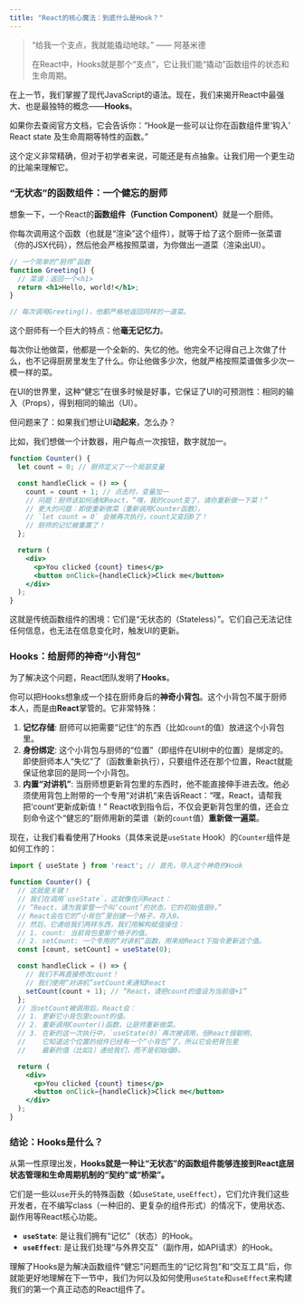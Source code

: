 ```yaml
---
title: "React的核心魔法：到底什么是Hook？"
---
```


> "给我一个支点，我就能撬动地球。" —— 阿基米德
>
> 在React中，Hooks就是那个“支点”，它让我们能“撬动”函数组件的状态和生命周期。

在上一节，我们掌握了现代JavaScript的语法。现在，我们来揭开React中最强大、也是最独特的概念——**Hooks**。

如果你去查阅官方文档，它会告诉你：“Hook是一些可以让你在函数组件里‘钩入’ React state 及生命周期等特性的函数。”

这个定义非常精确，但对于初学者来说，可能还是有点抽象。让我们用一个更生动的比喻来理解它。

### “无状态”的函数组件：一个健忘的厨师

想象一下，一个React的**函数组件（Function Component）**就是一个厨师。

你每次调用这个函数（也就是“渲染”这个组件），就等于给了这个厨师一张菜谱（你的JSX代码），然后他会严格按照菜谱，为你做出一道菜（渲染出UI）。

```jsx
// 一个简单的“厨师”函数
function Greeting() {
  // 菜谱：返回一个<h1>
  return <h1>Hello, world!</h1>;
}

// 每次调用Greeting()，他都严格地返回同样的一道菜。
```

这个厨师有一个巨大的特点：他**毫无记忆力**。

每次你让他做菜，他都是一个全新的、失忆的他。他完全不记得自己上次做了什么，也不记得厨房里发生了什么。你让他做多少次，他就严格按照菜谱做多少次一模一样的菜。

在UI的世界里，这种“健忘”在很多时候是好事，它保证了UI的可预测性：相同的输入（Props），得到相同的输出（UI）。

但问题来了：如果我们想让UI**动起来**，怎么办？

比如，我们想做一个计数器，用户每点一次按钮，数字就加一。

```jsx
function Counter() {
  let count = 0; // 厨师定义了一个局部变量

  const handleClick = () => {
    count = count + 1; // 点击时，变量加一
    // 问题：厨师该如何通知React，“嘿，我的count变了，请你重新做一下菜！”
    // 更大的问题：即使重新做菜（重新调用Counter函数），
    // `let count = 0` 会被再次执行，count又变回0了！
    // 厨师的记忆被重置了！
  };

  return (
    <div>
      <p>You clicked {count} times</p>
      <button onClick={handleClick}>Click me</button>
    </div>
  );
}
```

这就是传统函数组件的困境：它们是“无状态的（Stateless）”。它们自己无法记住任何信息，也无法在信息变化时，触发UI的更新。

### Hooks：给厨师的神奇“小背包”

为了解决这个问题，React团队发明了**Hooks**。

你可以把Hooks想象成一个挂在厨师身后的**神奇小背包**。这个小背包不属于厨师本人，而是由**React**掌管的。它非常特殊：

1.  **记忆存储**: 厨师可以把需要“记住”的东西（比如`count`的值）放进这个小背包里。
2.  **身份绑定**: 这个小背包与厨师的“位置”（即组件在UI树中的位置）是绑定的。即使厨师本人“失忆”了（函数重新执行），只要组件还在那个位置，React就能保证他拿回的是同一个小背包。
3.  **内置“对讲机”**: 当厨师想更新背包里的东西时，他不能直接伸手进去改。他必须使用背包上附带的一个专用“对讲机”来告诉React：“嘿，React，请帮我把‘count’更新成新值！” React收到指令后，不仅会更新背包里的值，还会立刻命令这个“健忘的”厨师用新的菜谱（新的`count`值）**重新做一遍菜**。

现在，让我们看看使用了Hooks（具体来说是`useState` Hook）的`Counter`组件是如何工作的：

```jsx
import { useState } from 'react'; // 首先，导入这个神奇的Hook

function Counter() {
  // 这就是关键！
  // 我们在调用`useState`，这就像在问React：
  // “React，请为我掌管一个叫‘count’的状态，它的初始值是0。”
  // React会在它的“小背包”里创建一个格子，存入0。
  // 然后，它递给我们两样东西，我们用解构赋值接住：
  // 1. count: 当前背包里那个格子的值。
  // 2. setCount: 一个专用的“对讲机”函数，用来给React下指令更新这个值。
  const [count, setCount] = useState(0);

  const handleClick = () => {
    // 我们不再直接修改count！
    // 我们使用“对讲机”setCount来通知React
    setCount(count + 1); // “React，请把count的值设为当前值+1”
  };
  // 当setCount被调用后，React会：
  // 1. 更新它小背包里count的值。
  // 2. 重新调用Counter()函数，让厨师重新做菜。
  // 3. 在新的这一次执行中，`useState(0)`再次被调用，但React很聪明，
  //    它知道这个位置的组件已经有一个“小背包”了，所以它会把背包里
  //    最新的值（比如1）递给我们，而不是初始值0。

  return (
    <div>
      <p>You clicked {count} times</p>
      <button onClick={handleClick}>Click me</button>
    </div>
  );
}
```

### 结论：Hooks是什么？

从第一性原理出发，**Hooks就是一种让“无状态”的函数组件能够连接到React底层状态管理和生命周期机制的“契约”或“桥梁”。**

它们是一些以`use`开头的特殊函数（如`useState`, `useEffect`），它们允许我们这些开发者，在不编写class（一种旧的、更复杂的组件形式）的情况下，使用状态、副作用等React核心功能。

*   **`useState`**: 是让我们拥有“记忆”（状态）的Hook。
*   **`useEffect`**: 是让我们处理“与外界交互”（副作用，如API请求）的Hook。

理解了Hooks是为解决函数组件“健忘”问题而生的“记忆背包”和“交互工具”后，你就能更好地理解在下一节中，我们为何以及如何使用`useState`和`useEffect`来构建我们的第一个真正动态的React组件了。 